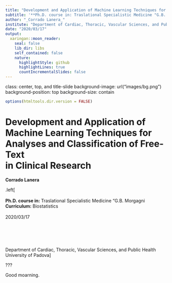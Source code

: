 ```yaml
---
title: "Development and Application of Machine Learning Techniques for Text Analyses and Classification in Clinical Research"
subtitle: '**Ph.D. course in: Traslational Specialistic Medicine "G.B. Morgagni"**'
author: "_Corrado Lanera_"
institute: "Department of Cardiac, Thoracic, Vascular Sciences, and Public Health<br>University of Padova"
date: "2020/03/17"
output:
  xaringan::moon_reader:
    seal: false
    lib_dir: libs
    self_contained: false
    nature:
      highlightStyle: github
      highlightLines: true
      countIncrementalSlides: false
---
```


class: center, top, and title-slide
background-image: url("images/bg.png")
background-position: top
background-size: contain

```r
options(htmltools.dir.version = FALSE)
```


# Development and Application of<br>Machine Learning Techniques for<br>Analyses and Classification of Free-Text<br>in Clinical Research

**Corrado Lanera**

.left[
<br>
<br>
**Ph.D. course in:** Traslational Specialistic Medicine "G.B. Morgagni<br>
**Curriculum:** Biostatistics<br>
<br>
2020/03/17<br>
<br>
<br>
<br>
<br>
<br>
Department of Cardiac, Thoracic, Vascular Sciences, and Public Health<br>
University of Padova
]

???

Good moarning.
